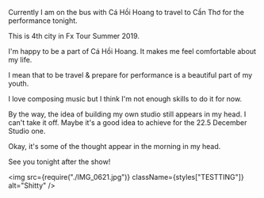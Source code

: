 
<div className={styles["Welcome"]}>

Currently I am on the bus with Cá Hồi Hoang to travel to Cần Thơ for the performance tonight.

This is 4th city in Fx Tour Summer 2019.

I'm happy to be a part of Cá Hồi Hoang. It makes me feel comfortable about my life.

I mean that to be travel & prepare for performance is a beautiful part of my youth.

I love composing music but I think I'm not enough skills to do it for now.

By the way, the idea of building my own studio still appears in my head. I can't take it off. Maybe it's a good idea to achieve for the 22.5 December Studio one.

Okay, it's some of the thought appear in the morning in my head.

See you tonight after the show!

<img src={require("./IMG_0621.jpg")} className={styles["TESTTING"]} alt="Shitty" />

</div>
